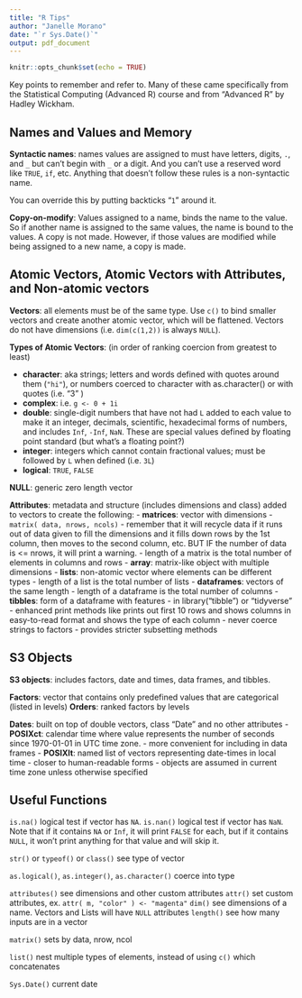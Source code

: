 ```yaml
---
title: "R Tips"
author: "Janelle Morano"
date: "`r Sys.Date()`"
output: pdf_document
---
```


```r
knitr::opts_chunk$set(echo = TRUE)
```


Key points to remember and refer to. Many of these came specifically from the Statistical Computing (Advanced R) course and from "Advanced R" by Hadley Wickham.


## Names and Values and Memory

**Syntactic names**: names values are assigned to must have letters, digits, `.`, and `_` but can't begin with `_` or a digit. And you can't use a reserved word like `TRUE`, `if`, etc. Anything that doesn't follow these rules is a non-syntactic name.

You can override this by putting backticks "`1`" around it.

**Copy-on-modify**: Values assigned to a name, binds the name to the value. So if another name is assigned to the same values, the name is bound to the values. A copy is not made. However, if those values are modified while being assigned to a new name, a copy is made.


## Atomic Vectors, Atomic Vectors with Attributes, and Non-atomic vectors

**Vectors**: all elements must be of the same type. Use `c()` to bind smaller vectors and create another atomic vector, which will be flattened. Vectors do not have dimensions (i.e. `dim(c(1,2))` is always `NULL`).

**Types of Atomic Vectors**:
(in order of ranking coercion from greatest to least)

- **character**: aka strings; letters and words defined with quotes around them (`"hi"`), or numbers coerced to character with as.character() or with quotes (i.e. "3" )
- **complex**: i.e. `g <- 0 + 1i`
- **double**: single-digit numbers that have not had `L` added to each value to make it an integer, decimals, scientific, hexadecimal forms of numbers, and includes `Inf`, `-Inf`, `NaN`. These are special values defined by floating point standard (but what's a floating point?)
- **integer**: integers which cannot contain fractional values; must be followed by `L` when defined (i.e. `3L`)
- **logical**: `TRUE`, `FALSE`

**NULL**: generic zero length vector

**Attributes**: metadata and structure (includes dimensions and class) added to vectors to create the following:
- **matrices**: vector with dimensions
  - `matrix( data, nrows, ncols) `
  - remember that it will recycle data if it runs out of data given to fill the dimensions and it fills down rows by the 1st column, then moves to the second column, etc. BUT IF the number of data is <= nrows, it will print a warning.
  - length of a matrix is the total number of elements in columns and rows
- **array**: matrix-like object with multiple dimensions
- **lists**: non-atomic vector where elements can be different types
  - length of a list is the total number of lists
- **dataframes**: vectors of the same length
  - length of a dataframe is the total number of columns
- **tibbles**: form of a dataframe with features
  - in library("tibble") or "tidyverse"
  - enhanced print methods like prints out first 10 rows and shows columns in easy-to-read format and shows the type of each column
  - never coerce strings to factors
  - provides stricter subsetting methods


## S3 Objects

**S3 objects**: includes factors, date and times, data frames, and tibbles.

**Factors**: vector that contains only predefined values that are categorical (listed in levels)
**Orders**: ranked factors by levels

**Dates**: built on top of double vectors, class "Date" and no other attributes
  - **POSIXct**: calendar time where value represents the number of seconds since 1970-01-01 in UTC time zone. 
    - more convenient for including in data frames
  - **POSIXlt**: named list of vectors representing date-times in local time
    - closer to human-readable forms
    - objects are assumed in current time zone unless otherwise specified

## Useful Functions

`is.na()` logical test if vector has `NA`.
`is.nan()` logical test if vector has `NaN`. Note that if it contains `NA` or `Inf`, it will print `FALSE` for each, but if it contains `NULL`, it won't print anything for that value and will skip it.

`str()` or `typeof()` or `class()` see type of vector

`as.logical()`, `as.integer()`, `as.character()` coerce into type

`attributes()` see dimensions and other custom attributes
`attr()` set custom attributes, ex. `attr( m, "color" ) <- "magenta"`
`dim()` see dimensions of a name. Vectors and Lists will have `NULL` attributes
`length()` see how many inputs are in a vector

`matrix()` sets by data, nrow, ncol

`list()` nest multiple types of elements, instead of using `c()` which concatenates

`Sys.Date()` current date












